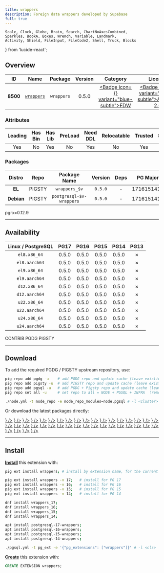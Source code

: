 ```yaml
---
title: wrappers
description: Foreign data wrappers developed by Supabase
full: true
---
```


    Scale, Clock, Globe, Brain, Search, ChartNoAxesCombined,
    Sparkles, BookA, Boxes, Wrench, Variable, Landmark,
    Activity, Shield, FileInput, FileCode2, Shell, Truck, Blocks
} from 'lucide-react';

## Overview

| <TooltipIconButton tooltip="Extension unique identifier" side="top">ID</TooltipIconButton> | <TooltipIconButton tooltip="Extension name" side="top">Name</TooltipIconButton> | <TooltipIconButton tooltip="Package name for installation" side="top">Package</TooltipIconButton> | <TooltipIconButton tooltip="Latest available extension version" side="top">Version</TooltipIconButton> | <TooltipIconButton tooltip="Extension category" side="top">Category</TooltipIconButton> | <TooltipIconButton tooltip="Open source license" side="top">License</TooltipIconButton> | <TooltipIconButton tooltip="Programming language" side="top">Lang</TooltipIconButton> |
|:--------:|:--------:|:----------:|:--------------:|:---------------------------------------:|:------------------------------------------------------:|:----:|
| **8500** | [`wrappers`](https://github.com/supabase/wrappers) | `wrappers` | 0.5.0 | <a href="/ext/fdw" className="no-underline"><Badge icon={<FileInput />} variant="blue-subtle">FDW</Badge></a> | <a href="/ext/list/license#apache-20" className="no-underline"><Badge icon={<Scale />} variant="green-subtle">Apache-2.0</Badge></a> | <a href="/ext/list/lang#rust"><Badge icon={<FileCode2 />} variant="amber-subtle">Rust</Badge></a> |

### Attributes

| <TooltipIconButton tooltip="The Primary Leading extension in the Package" side="top">Leading</TooltipIconButton> | <TooltipIconButton tooltip="Contains binary utils" side="top">Has Bin</TooltipIconButton> | <TooltipIconButton tooltip="Contains .so shared library files" side="top">Has Lib</TooltipIconButton> | <TooltipIconButton tooltip="Requires preloading via shared_preload_libraries" side="top">PreLoad</TooltipIconButton> | <TooltipIconButton tooltip="Requires CREATE EXTENSION DDL command" side="top">Need DDL</TooltipIconButton> | <TooltipIconButton tooltip="Can be installed in any schema" side="top">Relocatable</TooltipIconButton> | <TooltipIconButton tooltip="Can be created by non-superuser" side="top">Trusted</TooltipIconButton> | <TooltipIconButton tooltip="Schemas used by this extension" side="top">Schemas</TooltipIconButton> |
|:-------:|:-------:|:-------:|:-------:|:--------:|:-----------:|:-------:|:-------:|
| Yes | No | Yes | No | Yes | No | Yes | - |

### Packages

| <TooltipIconButton tooltip="Linux distribution family, EL or Debian" side="top">Distro</TooltipIconButton> | <TooltipIconButton tooltip="Package repository" side="top">Repo</TooltipIconButton> | <TooltipIconButton tooltip="The RPM/DEB Package Name Pattern (replace $v with real pg major)" side="top">Package Name</TooltipIconButton> | <TooltipIconButton tooltip="Latest package version" side="top">Version</TooltipIconButton> | <TooltipIconButton tooltip="RPM/DEB Package dependencies" side="top">Deps</TooltipIconButton> | <TooltipIconButton tooltip="Available in these PostgreSQL Major Versions" side="top">PG Major</TooltipIconButton> |
|:----------:|:--------:|:------------------------:|:-----------:|:------------:|:------------------:|
|   **EL**   | <Badge variant="amber-subtle"><span className="font-bold">PIGSTY</span></Badge> | `wrappers_$v` | `0.5.0` | - | <Badge variant="green-subtle">17</Badge><Badge variant="green-subtle">16</Badge><Badge variant="green-subtle">15</Badge><Badge variant="green-subtle">14</Badge><Badge variant="red-subtle">13</Badge> |
| **Debian** | <Badge variant="amber-subtle"><span className="font-bold">PIGSTY</span></Badge> | `postgresql-$v-wrappers` | `0.5.0` | - | <Badge variant="green-subtle">17</Badge><Badge variant="green-subtle">16</Badge><Badge variant="green-subtle">15</Badge><Badge variant="green-subtle">14</Badge><Badge variant="red-subtle">13</Badge> |


<Callout title="Comments" type="info">
    pgrx=0.12.9
</Callout>


------

## Availability

| <TooltipIconButton tooltip="Linux Distro Arch / PostgreSQL Major Version" side="top">Linux / PostgreSQL </TooltipIconButton> | **PG17** | **PG16** | **PG15** | **PG14** | <span className="text-red-500">**PG13**</span> |
|:-----:|:-----:|:-----:|:-----:|:-----:|:-----:|
| `el8.x86_64` | <Badge variant="amber-subtle">0.5.0</Badge> | <Badge variant="amber-subtle">0.5.0</Badge> | <Badge variant="amber-subtle">0.5.0</Badge> | <Badge variant="amber-subtle">0.5.0</Badge> | <Badge variant="red-subtle">✗</Badge> |
| `el8.aarch64` | <Badge variant="amber-subtle">0.5.0</Badge> | <Badge variant="amber-subtle">0.5.0</Badge> | <Badge variant="amber-subtle">0.5.0</Badge> | <Badge variant="amber-subtle">0.5.0</Badge> | <Badge variant="red-subtle">✗</Badge> |
| `el9.x86_64` | <Badge variant="amber-subtle">0.5.0</Badge> | <Badge variant="amber-subtle">0.5.0</Badge> | <Badge variant="amber-subtle">0.5.0</Badge> | <Badge variant="amber-subtle">0.5.0</Badge> | <Badge variant="red-subtle">✗</Badge> |
| `el9.aarch64` | <Badge variant="amber-subtle">0.5.0</Badge> | <Badge variant="amber-subtle">0.5.0</Badge> | <Badge variant="amber-subtle">0.5.0</Badge> | <Badge variant="amber-subtle">0.5.0</Badge> | <Badge variant="red-subtle">✗</Badge> |
| `d12.x86_64` | <Badge variant="amber-subtle">0.5.0</Badge> | <Badge variant="amber-subtle">0.5.0</Badge> | <Badge variant="amber-subtle">0.5.0</Badge> | <Badge variant="amber-subtle">0.5.0</Badge> | <Badge variant="red-subtle">✗</Badge> |
| `d12.aarch64` | <Badge variant="amber-subtle">0.5.0</Badge> | <Badge variant="amber-subtle">0.5.0</Badge> | <Badge variant="amber-subtle">0.5.0</Badge> | <Badge variant="amber-subtle">0.5.0</Badge> | <Badge variant="red-subtle">✗</Badge> |
| `u22.x86_64` | <Badge variant="amber-subtle">0.5.0</Badge> | <Badge variant="amber-subtle">0.5.0</Badge> | <Badge variant="amber-subtle">0.5.0</Badge> | <Badge variant="amber-subtle">0.5.0</Badge> | <Badge variant="red-subtle">✗</Badge> |
| `u22.aarch64` | <Badge variant="amber-subtle">0.5.0</Badge> | <Badge variant="amber-subtle">0.5.0</Badge> | <Badge variant="amber-subtle">0.5.0</Badge> | <Badge variant="amber-subtle">0.5.0</Badge> | <Badge variant="red-subtle">✗</Badge> |
| `u24.x86_64` | <Badge variant="amber-subtle">0.5.0</Badge> | <Badge variant="amber-subtle">0.5.0</Badge> | <Badge variant="amber-subtle">0.5.0</Badge> | <Badge variant="amber-subtle">0.5.0</Badge> | <Badge variant="red-subtle">✗</Badge> |
| `u24.aarch64` | <Badge variant="amber-subtle">0.5.0</Badge> | <Badge variant="amber-subtle">0.5.0</Badge> | <Badge variant="amber-subtle">0.5.0</Badge> | <Badge variant="amber-subtle">0.5.0</Badge> | <Badge variant="red-subtle">✗</Badge> |

<Badge variant="green-subtle"><span className="font-black">CONTRIB</span></Badge> <Badge variant="blue-subtle"><span className="font-black">PGDG</span></Badge> <Badge variant="amber-subtle"><span className="font-black">PIGSTY</span></Badge>

------

## Download

To add the required PGDG / PIGSTY upstream repository, use:

```bash tab="pig"
pig repo add pgdg -u    # add PGDG repo and update cache (leave existing repos)
pig repo add pigsty -u  # add PIGSTY repo and update cache (leave existing repos)
pig repo add pgsql -u   # add PGDG + Pigsty repo and update cache (leave existing repos)
pig repo set all -u     # set repo to all = NODE + PGSQL + INFRA  (remove existing repos)
```
```bash tab="pigsty"
./node.yml -t node_repo -e node_repo_modules=node,pgsql # -l <cluster>
```

Or download the latest packages directly:

<Files>
    <Folder name="el8.x86_64">
        <a href="https://repo.pigsty.io/yum/pgsql/el8.x86_64/wrappers_17-0.5.0-1PIGSTY.el8.x86_64.rpm"><File name="wrappers_17-0.5.0-1PIGSTY.el8.x86_64.rpm" icon={<Package className="text-emerald-500" />} /></a>
        <a href="https://repo.pigsty.io/yum/pgsql/el8.x86_64/wrappers_16-0.5.0-1PIGSTY.el8.x86_64.rpm"><File name="wrappers_16-0.5.0-1PIGSTY.el8.x86_64.rpm" icon={<Package className="text-emerald-500" />} /></a>
        <a href="https://repo.pigsty.io/yum/pgsql/el8.x86_64/wrappers_15-0.5.0-1PIGSTY.el8.x86_64.rpm"><File name="wrappers_15-0.5.0-1PIGSTY.el8.x86_64.rpm" icon={<Package className="text-emerald-500" />} /></a>
        <a href="https://repo.pigsty.io/yum/pgsql/el8.x86_64/wrappers_14-0.5.0-1PIGSTY.el8.x86_64.rpm"><File name="wrappers_14-0.5.0-1PIGSTY.el8.x86_64.rpm" icon={<Package className="text-emerald-500" />} /></a>
    </Folder>
    <Folder name="el8.aarch64">
        <a href="https://repo.pigsty.io/yum/pgsql/el8.aarch64/wrappers_17-0.5.0-1PIGSTY.el8.aarch64.rpm"><File name="wrappers_17-0.5.0-1PIGSTY.el8.aarch64.rpm" icon={<Package className="text-orange-500" />} /></a>
        <a href="https://repo.pigsty.io/yum/pgsql/el8.aarch64/wrappers_16-0.5.0-1PIGSTY.el8.aarch64.rpm"><File name="wrappers_16-0.5.0-1PIGSTY.el8.aarch64.rpm" icon={<Package className="text-orange-500" />} /></a>
        <a href="https://repo.pigsty.io/yum/pgsql/el8.aarch64/wrappers_15-0.5.0-1PIGSTY.el8.aarch64.rpm"><File name="wrappers_15-0.5.0-1PIGSTY.el8.aarch64.rpm" icon={<Package className="text-orange-500" />} /></a>
        <a href="https://repo.pigsty.io/yum/pgsql/el8.aarch64/wrappers_14-0.5.0-1PIGSTY.el8.aarch64.rpm"><File name="wrappers_14-0.5.0-1PIGSTY.el8.aarch64.rpm" icon={<Package className="text-orange-500" />} /></a>
    </Folder>
    <Folder name="el9.x86_64">
        <a href="https://repo.pigsty.io/yum/pgsql/el9.x86_64/wrappers_17-0.5.0-1PIGSTY.el9.x86_64.rpm"><File name="wrappers_17-0.5.0-1PIGSTY.el9.x86_64.rpm" icon={<Package className="text-emerald-500" />} /></a>
        <a href="https://repo.pigsty.io/yum/pgsql/el9.x86_64/wrappers_16-0.5.0-1PIGSTY.el9.x86_64.rpm"><File name="wrappers_16-0.5.0-1PIGSTY.el9.x86_64.rpm" icon={<Package className="text-emerald-500" />} /></a>
        <a href="https://repo.pigsty.io/yum/pgsql/el9.x86_64/wrappers_15-0.5.0-1PIGSTY.el9.x86_64.rpm"><File name="wrappers_15-0.5.0-1PIGSTY.el9.x86_64.rpm" icon={<Package className="text-emerald-500" />} /></a>
        <a href="https://repo.pigsty.io/yum/pgsql/el9.x86_64/wrappers_14-0.5.0-1PIGSTY.el9.x86_64.rpm"><File name="wrappers_14-0.5.0-1PIGSTY.el9.x86_64.rpm" icon={<Package className="text-emerald-500" />} /></a>
    </Folder>
    <Folder name="el9.aarch64">
        <a href="https://repo.pigsty.io/yum/pgsql/el9.aarch64/wrappers_17-0.5.0-1PIGSTY.el9.aarch64.rpm"><File name="wrappers_17-0.5.0-1PIGSTY.el9.aarch64.rpm" icon={<Package className="text-orange-500" />} /></a>
        <a href="https://repo.pigsty.io/yum/pgsql/el9.aarch64/wrappers_16-0.5.0-1PIGSTY.el9.aarch64.rpm"><File name="wrappers_16-0.5.0-1PIGSTY.el9.aarch64.rpm" icon={<Package className="text-orange-500" />} /></a>
        <a href="https://repo.pigsty.io/yum/pgsql/el9.aarch64/wrappers_15-0.5.0-1PIGSTY.el9.aarch64.rpm"><File name="wrappers_15-0.5.0-1PIGSTY.el9.aarch64.rpm" icon={<Package className="text-orange-500" />} /></a>
        <a href="https://repo.pigsty.io/yum/pgsql/el9.aarch64/wrappers_14-0.5.0-1PIGSTY.el9.aarch64.rpm"><File name="wrappers_14-0.5.0-1PIGSTY.el9.aarch64.rpm" icon={<Package className="text-orange-500" />} /></a>
    </Folder>
    <Folder name="d12.x86_64">
        <a href="https://repo.pigsty.io/apt/pgsql/bookworm/pool/main/w/wrappers/postgresql-17-wrappers_0.5.0-1PIGSTY~bookworm_amd64.deb"><File name="postgresql-17-wrappers_0.5.0-1PIGSTY~bookworm_amd64.deb" icon={<Box className="text-emerald-500" />} /></a>
        <a href="https://repo.pigsty.io/apt/pgsql/bookworm/pool/main/w/wrappers/postgresql-16-wrappers_0.5.0-1PIGSTY~bookworm_amd64.deb"><File name="postgresql-16-wrappers_0.5.0-1PIGSTY~bookworm_amd64.deb" icon={<Box className="text-emerald-500" />} /></a>
        <a href="https://repo.pigsty.io/apt/pgsql/bookworm/pool/main/w/wrappers/postgresql-15-wrappers_0.5.0-1PIGSTY~bookworm_amd64.deb"><File name="postgresql-15-wrappers_0.5.0-1PIGSTY~bookworm_amd64.deb" icon={<Box className="text-emerald-500" />} /></a>
        <a href="https://repo.pigsty.io/apt/pgsql/bookworm/pool/main/w/wrappers/postgresql-14-wrappers_0.5.0-1PIGSTY~bookworm_amd64.deb"><File name="postgresql-14-wrappers_0.5.0-1PIGSTY~bookworm_amd64.deb" icon={<Box className="text-emerald-500" />} /></a>
    </Folder>
    <Folder name="d12.aarch64">
        <a href="https://repo.pigsty.io/apt/pgsql/bookworm/pool/main/w/wrappers/postgresql-17-wrappers_0.5.0-1PIGSTY~bookworm_arm64.deb"><File name="postgresql-17-wrappers_0.5.0-1PIGSTY~bookworm_arm64.deb" icon={<Box className="text-orange-500" />} /></a>
        <a href="https://repo.pigsty.io/apt/pgsql/bookworm/pool/main/w/wrappers/postgresql-16-wrappers_0.5.0-1PIGSTY~bookworm_arm64.deb"><File name="postgresql-16-wrappers_0.5.0-1PIGSTY~bookworm_arm64.deb" icon={<Box className="text-orange-500" />} /></a>
        <a href="https://repo.pigsty.io/apt/pgsql/bookworm/pool/main/w/wrappers/postgresql-15-wrappers_0.5.0-1PIGSTY~bookworm_arm64.deb"><File name="postgresql-15-wrappers_0.5.0-1PIGSTY~bookworm_arm64.deb" icon={<Box className="text-orange-500" />} /></a>
        <a href="https://repo.pigsty.io/apt/pgsql/bookworm/pool/main/w/wrappers/postgresql-14-wrappers_0.5.0-1PIGSTY~bookworm_arm64.deb"><File name="postgresql-14-wrappers_0.5.0-1PIGSTY~bookworm_arm64.deb" icon={<Box className="text-orange-500" />} /></a>
    </Folder>
    <Folder name="u22.x86_64">
        <a href="https://repo.pigsty.io/apt/pgsql/jammy/pool/main/w/wrappers/postgresql-17-wrappers_0.5.0-1PIGSTY~jammy_amd64.deb"><File name="postgresql-17-wrappers_0.5.0-1PIGSTY~jammy_amd64.deb" icon={<Box className="text-emerald-500" />} /></a>
        <a href="https://repo.pigsty.io/apt/pgsql/jammy/pool/main/w/wrappers/postgresql-16-wrappers_0.5.0-1PIGSTY~jammy_amd64.deb"><File name="postgresql-16-wrappers_0.5.0-1PIGSTY~jammy_amd64.deb" icon={<Box className="text-emerald-500" />} /></a>
        <a href="https://repo.pigsty.io/apt/pgsql/jammy/pool/main/w/wrappers/postgresql-15-wrappers_0.5.0-1PIGSTY~jammy_amd64.deb"><File name="postgresql-15-wrappers_0.5.0-1PIGSTY~jammy_amd64.deb" icon={<Box className="text-emerald-500" />} /></a>
        <a href="https://repo.pigsty.io/apt/pgsql/jammy/pool/main/w/wrappers/postgresql-14-wrappers_0.5.0-1PIGSTY~jammy_amd64.deb"><File name="postgresql-14-wrappers_0.5.0-1PIGSTY~jammy_amd64.deb" icon={<Box className="text-emerald-500" />} /></a>
    </Folder>
    <Folder name="u22.aarch64">
        <a href="https://repo.pigsty.io/apt/pgsql/jammy/pool/main/w/wrappers/postgresql-17-wrappers_0.5.0-1PIGSTY~jammy_arm64.deb"><File name="postgresql-17-wrappers_0.5.0-1PIGSTY~jammy_arm64.deb" icon={<Box className="text-orange-500" />} /></a>
        <a href="https://repo.pigsty.io/apt/pgsql/jammy/pool/main/w/wrappers/postgresql-16-wrappers_0.5.0-1PIGSTY~jammy_arm64.deb"><File name="postgresql-16-wrappers_0.5.0-1PIGSTY~jammy_arm64.deb" icon={<Box className="text-orange-500" />} /></a>
        <a href="https://repo.pigsty.io/apt/pgsql/jammy/pool/main/w/wrappers/postgresql-15-wrappers_0.5.0-1PIGSTY~jammy_arm64.deb"><File name="postgresql-15-wrappers_0.5.0-1PIGSTY~jammy_arm64.deb" icon={<Box className="text-orange-500" />} /></a>
        <a href="https://repo.pigsty.io/apt/pgsql/jammy/pool/main/w/wrappers/postgresql-14-wrappers_0.5.0-1PIGSTY~jammy_arm64.deb"><File name="postgresql-14-wrappers_0.5.0-1PIGSTY~jammy_arm64.deb" icon={<Box className="text-orange-500" />} /></a>
    </Folder>
    <Folder name="u24.x86_64">
        <a href="https://repo.pigsty.io/apt/pgsql/noble/pool/main/w/wrappers/postgresql-17-wrappers_0.5.0-1PIGSTY~noble_amd64.deb"><File name="postgresql-17-wrappers_0.5.0-1PIGSTY~noble_amd64.deb" icon={<Box className="text-emerald-500" />} /></a>
        <a href="https://repo.pigsty.io/apt/pgsql/noble/pool/main/w/wrappers/postgresql-16-wrappers_0.5.0-1PIGSTY~noble_amd64.deb"><File name="postgresql-16-wrappers_0.5.0-1PIGSTY~noble_amd64.deb" icon={<Box className="text-emerald-500" />} /></a>
        <a href="https://repo.pigsty.io/apt/pgsql/noble/pool/main/w/wrappers/postgresql-15-wrappers_0.5.0-1PIGSTY~noble_amd64.deb"><File name="postgresql-15-wrappers_0.5.0-1PIGSTY~noble_amd64.deb" icon={<Box className="text-emerald-500" />} /></a>
        <a href="https://repo.pigsty.io/apt/pgsql/noble/pool/main/w/wrappers/postgresql-14-wrappers_0.5.0-1PIGSTY~noble_amd64.deb"><File name="postgresql-14-wrappers_0.5.0-1PIGSTY~noble_amd64.deb" icon={<Box className="text-emerald-500" />} /></a>
    </Folder>
    <Folder name="u24.aarch64">
        <a href="https://repo.pigsty.io/apt/pgsql/noble/pool/main/w/wrappers/postgresql-17-wrappers_0.5.0-1PIGSTY~noble_arm64.deb"><File name="postgresql-17-wrappers_0.5.0-1PIGSTY~noble_arm64.deb" icon={<Box className="text-orange-500" />} /></a>
        <a href="https://repo.pigsty.io/apt/pgsql/noble/pool/main/w/wrappers/postgresql-16-wrappers_0.5.0-1PIGSTY~noble_arm64.deb"><File name="postgresql-16-wrappers_0.5.0-1PIGSTY~noble_arm64.deb" icon={<Box className="text-orange-500" />} /></a>
        <a href="https://repo.pigsty.io/apt/pgsql/noble/pool/main/w/wrappers/postgresql-15-wrappers_0.5.0-1PIGSTY~noble_arm64.deb"><File name="postgresql-15-wrappers_0.5.0-1PIGSTY~noble_arm64.deb" icon={<Box className="text-orange-500" />} /></a>
        <a href="https://repo.pigsty.io/apt/pgsql/noble/pool/main/w/wrappers/postgresql-14-wrappers_0.5.0-1PIGSTY~noble_arm64.deb"><File name="postgresql-14-wrappers_0.5.0-1PIGSTY~noble_arm64.deb" icon={<Box className="text-orange-500" />} /></a>
    </Folder>
</Files>

------

## Install

[**Install**](/docs/pgsql/ext/install) this extension with:

```bash tab="pig"
pig ext install wrappers; # install by extension name, for the current active PG version

pig ext install wrappers -v 17;   # install for PG 17
pig ext install wrappers -v 16;   # install for PG 16
pig ext install wrappers -v 15;   # install for PG 15
pig ext install wrappers -v 14;   # install for PG 14
```
```bash tab="yum" 
dnf install wrappers_17;
dnf install wrappers_16;
dnf install wrappers_15;
dnf install wrappers_14;
```
```bash tab="apt" 
apt install postgresql-17-wrappers;
apt install postgresql-16-wrappers;
apt install postgresql-15-wrappers;
apt install postgresql-14-wrappers;
```
```bash tab="ansible"
./pgsql.yml -t pg_ext -e '{"pg_extensions": ["wrappers"]}' # -l <cls>
```

[**Create**](/docs/pgsql/ext/create) this extension with:

```sql
CREATE EXTENSION wrappers;
```


